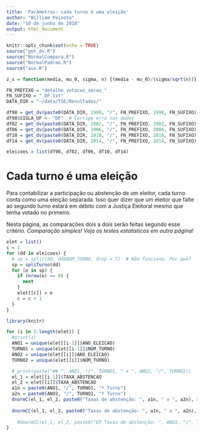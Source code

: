 ```yaml
---
title: 'Parâmetros: cada turno é uma eleição'
author: "William Peixoto"
date: "10 de junho de 2018"
output: html_document
---
```


```r
knitr::opts_chunk$set(echo = TRUE)
source("get_dv.R")
source("NormalCompara.R")
source("NormalPadrao.R")
source("aux.R")

z_s = function(media, mu_0, sigma, n) {(media - mu_0)/(sigma/sqrt(n))}

FN_PREFIXO = "detalhe_votacao_secao_"
FN_SUFIXO = "_DF.txt"
DATA_DIR = "~/data/TSE/Resultados/"

df98 = get_dv(paste0(DATA_DIR, 1998, "/", FN_PREFIXO, 1998, FN_SUFIXO), full = T)
df98$SIGLA_UF <- "DF"  # Corrige erro nos dados
df02 = get_dv(paste0(DATA_DIR, 2002, "/", FN_PREFIXO, 2002, FN_SUFIXO), full = T)
df06 = get_dv(paste0(DATA_DIR, 2006, "/", FN_PREFIXO, 2006, FN_SUFIXO), full = T)
df10 = get_dv(paste0(DATA_DIR, 2010, "/", FN_PREFIXO, 2010, FN_SUFIXO), full = T)
df14 = get_dv(paste0(DATA_DIR, 2014, "/", FN_PREFIXO, 2014, FN_SUFIXO), full = T)

eleicoes = list(df98, df02, df06, df10, df14)

```

# Cada turno é uma eleição

Para contabilizar a participação ou abstenção de um eleitor, cada turno conta como uma eleição separada. Isso quer dizer que um eleitor que falte ao segundo turno estará em débito com a Justiça Eleitoral mesmo que tenha votado no primeiro.

Nesta página, as comparações dois a dois serão feitas segundo esse critério. *Comparação simples! Veja os testes estatísticos em outra página!*

```r
elet = list()
c = 1
for (dd in eleicoes) {
  # sp = split(dd, dd$NUM_TURNO, drop = T)  # Não funciona. Por quê?
  sp = spliTurno(dd)
  for (e in sp) {
    if (nrow(e) == 0) {
      next
    }
    elet[[c]] = e
    c = c + 1
  }
}
```

```r
library(knitr)

for (i in 2:length(elet)) {
  #print(i)
  ANO1 = unique(elet[[i-1]]$ANO_ELEICAO)
  TURNO1 = unique(elet[[i-1]]$NUM_TURNO)
  ANO2 = unique(elet[[i]]$ANO_ELEICAO)
  TURNO2 = unique(elet[[i]]$NUM_TURNO)

  # print(paste("## ", ANO1, "/", TURNO1, " x ", ANO2, "/", TURNO2))
  el_1 = elet[[i-1]]$TAXA_ABSTENCAO
  el_2 = elet[[i]]$TAXA_ABSTENCAO
  a1n = paste0(ANO1, "/", TURNO1, "º Turno")
  a2n = paste0(ANO2, "/", TURNO2, "º Turno")
  dnormC(el_1, el_2, paste0("Taxas de abstenção: ", a1n, " x ", a2n), a1n=a1n, a2n = a2n)
  
  dnormCC(el_1, el_2, paste0("Taxas de abstenção: ", a1n, " x ", a2n), a1n=a1n, a2n = a2n)
  
    #dnormCC(el_1, el_2, paste0("EP Taxas de abstenção: ", ANO1, "/", TURNO1, "º Turno x ", ANO2, "/", TURNO2, "º Turno"))
}
```